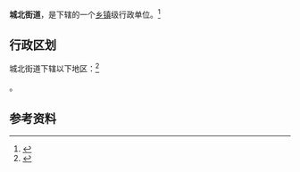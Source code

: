 {{中国乡级行政区|42/09/81/002/000}}

'''城北街道'''，是{{PRC admin/fullname|42/09/81/002/000|3}}下辖的一个[[乡镇|乡镇]]级行政单位。<ref>{{PRC admin/ref sgc|{{PRC admin/parent|42/09/81/002/000}}}}</ref>

== 行政区划 ==

城北街道下辖以下地区：<ref>{{PRC admin/ref sgc|42/09/81/002/000}}</ref>

{{PRC admin/children|42/09/81/002/000}}。

== 参考资料 ==

{{reflist}}

{{行政区划小作品}}
{{PRC admin/navcat|42/09/81/002/000}}